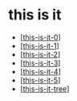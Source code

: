 # this is it

- [[this-is-it-0]]
- [[this-is-it-1]]
- [[this-is-it-2]]
- [[this-is-it-3]]
- [[this-is-it-4]]
- [[this-is-it-5]]
- [[this-is-it-tree]]

[//begin]: # 'Autogenerated link references for markdown compatibility'
[this-is-it-0]: this-is-it/this-is-it-0 'this is it'
[this-is-it-1]: this-is-it/this-is-it-1 'this is it'
[this-is-it-2]: this-is-it/this-is-it-2 'this is it'
[this-is-it-3]: this-is-it/this-is-it-3 'this is it'
[this-is-it-4]: this-is-it/this-is-it-4 'this is it'
[this-is-it-5]: this-is-it/this-is-it-5 'this is it'
[this-is-it-tree]: ../areas/poetry/bemused/this-is-it-tree 'this is it'
[//end]: # 'Autogenerated link references'

